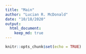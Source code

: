 ```yaml
---
title: "Main"
author: "Lucian R. McDonald"
date: "10/18/2020"
output: 
  html_document: 
    keep_md: true
---
```


```r
knitr::opts_chunk$set(echo = TRUE)
```


